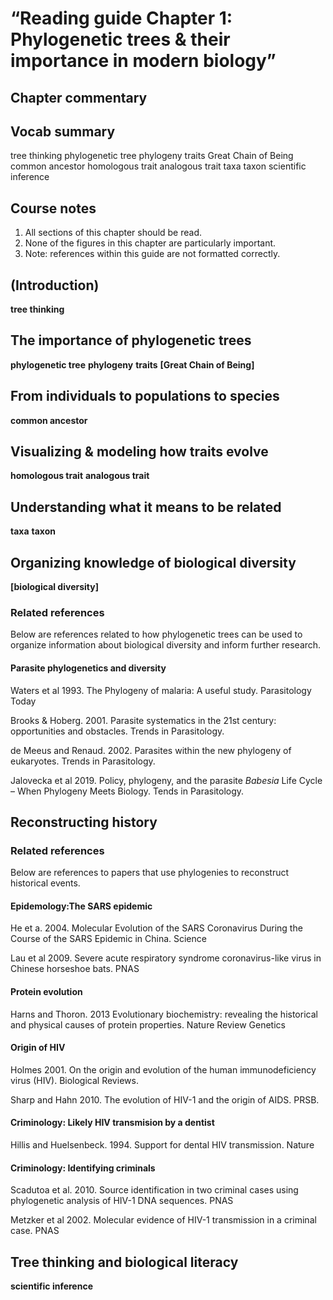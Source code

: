 # "Reading guide Chapter 1: Phylogenetic trees & their importance in modern biology" {#ch1}

## Chapter commentary {-}



## Vocab summary

tree thinking
phylogenetic tree
phylogeny
traits
Great Chain of Being
common ancestor
homologous trait
analogous trait
taxa
taxon
scientific inference

## Course notes

1. All sections of this chapter should be read.
1. None of the figures in this chapter are particularly important.
1. Note: references within this guide are not formatted correctly.

## (Introduction)

**tree thinking**

## The importance of phylogenetic trees

**phylogenetic tree**
**phylogeny**
**traits**
**[Great Chain of Being]**

## From individuals to populations to species

**common ancestor**


## Visualizing & modeling how traits evolve

**homologous trait**
**analogous trait**

## Understanding what it means to be related

**taxa**
**taxon**


## Organizing knowledge of biological diversity

**[biological diversity]**


### Related references

Below are references related to how phylogenetic trees can be used to organize information about biological diversity and inform further research.

#### Parasite phylogenetics and diversity

Waters et al 1993.  The Phylogeny of malaria: A useful study. Parasitology Today

Brooks & Hoberg. 2001. Parasite systematics in the 21st century: opportunities and obstacles.  Trends in Parasitology.

de Meeus and Renaud.  2002. Parasites within the new phylogeny of eukaryotes.  Trends in Parasitology. 

Jalovecka et al 2019. Policy, phylogeny, and the parasite *Babesia* Life Cycle – When Phylogeny Meets Biology.  Tends in Parasitology.


## Reconstructing history


### Related references 

Below are references to papers that use phylogenies to reconstruct historical events.

#### Epidemology:The SARS epidemic
He et a. 2004.  Molecular Evolution of the SARS Coronavirus During the Course of the SARS Epidemic in China. Science

Lau et al 2009.  Severe acute respiratory syndrome coronavirus-like virus in Chinese horseshoe bats.  PNAS


#### Protein evolution

Harns and Thoron. 2013  Evolutionary biochemistry: revealing the historical and physical causes of protein properties.  Nature Review Genetics


#### Origin of HIV

Holmes 2001.  On the origin and evolution of the human
immunodeficiency virus (HIV).  Biological Reviews.

Sharp and Hahn 2010. The evolution of HIV-1 and the origin of AIDS.  PRSB.

#### Criminology: Likely HIV transmision by a dentist

Hillis and Huelsenbeck.  1994. Support for dental HIV transmission.  Nature


#### Criminology: Identifying criminals

Scadutoa et al.  2010. Source identification in two criminal cases using phylogenetic analysis of HIV-1 DNA sequences.  PNAS

Metzker et al 2002.  Molecular evidence of HIV-1 transmission in a criminal case. PNAS


## Tree thinking and biological literacy

**scientific inference**